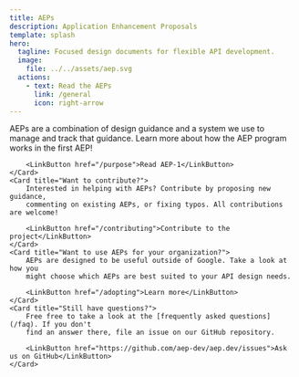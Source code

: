 ```yaml
---
title: AEPs
description: Application Enhancement Proposals
template: splash
hero:
  tagline: Focused design documents for flexible API development.
  image:
    file: ../../assets/aep.svg
  actions:
    - text: Read the AEPs
      link: /general
      icon: right-arrow
---
```



<CardGrid>
	<Card title="Curious about the basics?">
        AEPs are a combination of design guidance and a system we use to manage and
        track that guidance. Learn more about how the AEP program works in the first
        AEP!

        <LinkButton href="/purpose">Read AEP-1</LinkButton>
	</Card>
	<Card title="Want to contribute?">
        Interested in helping with AEPs? Contribute by proposing new guidance,
        commenting on existing AEPs, or fixing typos. All contributions are welcome!

        <LinkButton href="/contributing">Contribute to the project</LinkButton>
	</Card>
	<Card title="Want to use AEPs for your organization?">
        AEPs are designed to be useful outside of Google. Take a look at how you
        might choose which AEPs are best suited to your API design needs.

        <LinkButton href="/adopting">Learn more</LinkButton>
	</Card>
	<Card title="Still have questions?">
        Free free to take a look at the [frequently asked questions](/faq). If you don't
        find an answer there, file an issue on our GitHub repository.

        <LinkButton href="https://github.com/aep-dev/aep.dev/issues">Ask us on GitHub</LinkButton>
	</Card>
</CardGrid>